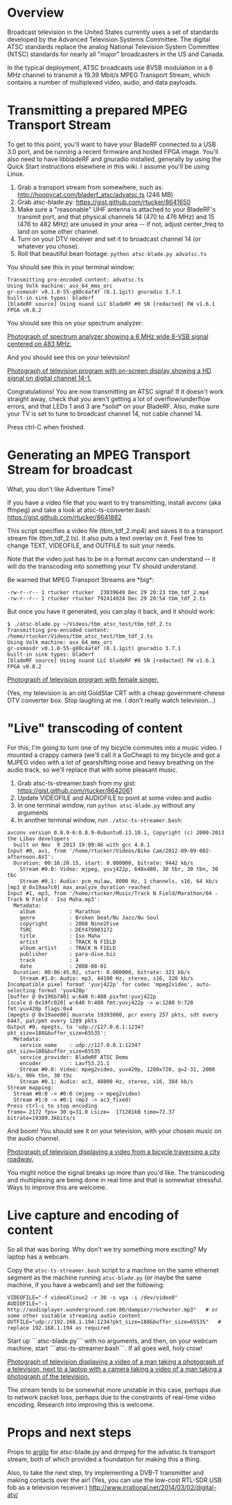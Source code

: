 = Overview = 

Broadcast television in the United States currently uses a set of standards developed by the Advanced Television Systems Committee.  The digital ATSC standards replace the analog National Television System Committee (NTSC) standards for nearly all "major" broadcasters in the US and Canada.

In the typical deployment, ATSC broadcasts use 8VSB modulation in a 6 MHz channel to transmit a 19.39 Mbit/s MPEG Transport Stream, which contains a number of multiplexed video, audio, and data payloads.


= Transmitting a prepared MPEG Transport Stream =

To get to this point, you'll want to have your BladeRF connected to a USB 3.0 port, and be running a recent firmware and hosted FPGA image.  You'll also need to have libbladeRF and gnuradio installed, generally by using the Quick Start instructions elsewhere in this wiki.  I assume you'll be using Linux.

# Grab a transport stream from somewhere, such as: http://hoopycat.com/bladerf_atsc/advatsc.ts (246 MB)
# Grab atsc-blade.py: https://gist.github.com/rtucker/8641650
#  Make sure a "reasonable" UHF antenna is attached to your BladeRF's transmit port, and that physical channels 14 (470 to 476 MHz) and 15 (476 to 482 MHz) are unused in your area -- if not, adjust center_freq to land on some other channel.
# Turn on your DTV receiver and set it to broadcast channel 14 (or whatever you chose).
# Roll that beautiful bean footage: <code>python atsc-blade.py advatsc.ts</code>

You should see this in your terminal window:
<pre>
Transmitting pre-encoded content: advatsc.ts
Using Volk machine: avx_64_mmx_orc
gr-osmosdr v0.1.0-55-g80c4af4f (0.1.1git) gnuradio 3.7.1
built-in sink types: bladerf 
[bladeRF source] Using nuand LLC bladeRF #0 SN [redacted] FW v1.6.1 FPGA v0.0.2
</pre>

You should see this on your spectrum analyzer:

[[http://hoopycat.com/bladerf_atsc/atsc-1.jpg|Photograph of spectrum analyzer showing a 6 MHz wide 8-VSB signal centered on 483 MHz.]]

And you should see this on your television!

[[http://hoopycat.com/bladerf_atsc/atsc-2.jpg|Photograph of television program with on-screen display showing a HD signal on digital channel 14-1.]]

Congratulations!  You are now transmitting an ATSC signal!  If it doesn't work straight away, check that you aren't getting a lot of overflow/underflow errors, and that LEDs 1 and 3 are *solid* on your BladeRF.  Also, make sure your TV is set to tune to broadcast channel 14, not cable channel 14.

Press ctrl-C when finished.

= Generating an MPEG Transport Stream for broadcast =

What, you don't like Adventure Time?

If you have a video file that you want to try transmitting, install avconv (aka ffmpeg) and take a look at atsc-ts-converter.bash: https://gist.github.com/rtucker/8641882

This script specifies a video file (tbm_tdf_2.mp4) and saves it to a transport stream file (tbm_tdf_2.ts).  It also puts a text overlay on it.  Feel free to change TEXT, VIDEOFILE, and OUTFILE to suit your needs.

Note that the video just has to be in a format avconv can understand -- it will do the transcoding into something your TV should understand.

Be warned that MPEG Transport Streams are *big*:

<pre>
-rw-r--r-- 1 rtucker rtucker  23839649 Dec 29 20:23 tbm_tdf_2.mp4
-rw-r--r-- 1 rtucker rtucker 792414924 Dec 29 20:54 tbm_tdf_2.ts
</pre>

But once you have it generated, you can play it back, and it should work:

<pre>
$ ./atsc-blade.py ~/Videos/tbm_atsc_test/tbm_tdf_2.ts 
Transmitting pre-encoded content: /home/rtucker/Videos/tbm_atsc_test/tbm_tdf_2.ts
Using Volk machine: avx_64_mmx_orc
gr-osmosdr v0.1.0-55-g80c4af4f (0.1.1git) gnuradio 3.7.1
built-in sink types: bladerf 
[bladeRF source] Using nuand LLC bladeRF #0 SN [redacted] FW v1.6.1 FPGA v0.0.2
</pre>

[[http://hoopycat.com/bladerf_atsc/atsc-3.jpg|Photograph of television program with female singer.]]

(Yes, my television is an old GoldStar CRT with a cheap government-cheese DTV converter box.  Stop laughing at me.  I don't really watch television...)

= "Live" transcoding of content =

For this, I'm going to turn one of my bicycle commutes into a music video.  I mounted a crappy camera (we'll call it a GoCheap) to my bicycle and got a MJPEG video with a lot of gearshifting noise and heavy breathing on the audio track, so we'll replace that with some pleasant music.

# Grab atsc-ts-streamer.bash from my gist: https://gist.github.com/rtucker/8642061
# Update VIDEOFILE and AUDIOFILE to point at some video and audio
# In one terminal window, run <code>python atsc-blade.py</code> without any arguments
# In another terminal window, run <code>./atsc-ts-streamer.bash</code>:

<pre>
avconv version 0.8.9-6:0.8.9-0ubuntu0.13.10.1, Copyright (c) 2000-2013 the Libav developers
  built on Nov  9 2013 19:09:46 with gcc 4.8.1
Input #0, avi, from '/home/rtucker/Videos/Bike Cam/2012-09-09-002-afternoon.AVI':
  Duration: 00:16:20.15, start: 0.000000, bitrate: 9442 kb/s
    Stream #0.0: Video: mjpeg, yuvj422p, 640x480, 30 tbr, 30 tbn, 30 tbc
    Stream #0.1: Audio: pcm_mulaw, 8000 Hz, 1 channels, s16, 64 kb/s
[mp3 @ 0x19aa7c0] max_analyze_duration reached
Input #1, mp3, from '/home/rtucker/Music/Track N Field/Marathon/04 - Track N Field - Iso Maha.mp3':
  Metadata:
    album           : Marathon
    genre           : Broken beat/Nu Jazz/Nu Soul
    copyright       : 2008 Nine2Five
    TSRC            : DEY470803172
    title           : Iso Maha
    artist          : TRACK N FIELD
    album_artist    : TRACK N FIELD
    publisher       : para-dise.biz
    track           : 4
    date            : 2008-08-01
  Duration: 00:06:45.02, start: 0.000000, bitrate: 321 kb/s
    Stream #1.0: Audio: mp3, 44100 Hz, stereo, s16, 320 kb/s
Incompatible pixel format 'yuvj422p' for codec 'mpeg2video', auto-selecting format 'yuv420p'
[buffer @ 0x196b740] w:640 h:480 pixfmt:yuvj422p
[scale @ 0x19fc020] w:640 h:480 fmt:yuvj422p -> w:1280 h:720 fmt:yuv420p flags:0x4
[mpegts @ 0x19aee00] muxrate 19393000, pcr every 257 pkts, sdt every 6447, pat/pmt every 1289 pkts
Output #0, mpegts, to 'udp://127.0.0.1:1234?pkt_size=188&buffer_size=65535':
  Metadata:
    service_name    : udp://127.0.0.1:1234?pkt_size=188&buffer_size=65535
    service_provider: BladeRF ATSC Demo
    encoder         : Lavf53.21.1
    Stream #0.0: Video: mpeg2video, yuv420p, 1280x720, q=2-31, 2000 kb/s, 90k tbn, 30 tbc
    Stream #0.1: Audio: ac3, 48000 Hz, stereo, s16, 384 kb/s
Stream mapping:
  Stream #0:0 -> #0:0 (mjpeg -> mpeg2video)
  Stream #1:0 -> #0:1 (mp3 -> ac3_fixed)
Press ctrl-c to stop encoding
frame= 2172 fps= 30 q=31.0 Lsize=  171281kB time=72.37 bitrate=19389.3kbits/s 
</pre>

And boom!  You should see it on your television, with your chosen music on the audio channel.

[[http://hoopycat.com/bladerf_atsc/atsc-4.jpg|Photograph of television displaying a video from a bicycle traversing a city roadway.]]

You might notice the signal breaks up more than you'd like.  The transcoding and multiplexing are being done in real time and that is somewhat stressful.  Ways to improve this are welcome.

= Live capture and encoding of content =

So all that was boring.  Why don't we try something more exciting?  My laptop has a webcam.

Copy the <code>atsc-ts-streamer.bash</code> script to a machine on the same ethernet segment as the machine running <code>atsc-blade.py</code> (or maybe the same machine, if you have a webcam!) and set the following:

<pre>
VIDEOFILE="-f video4linux2 -r 30 -s vga -i /dev/video0"
AUDIOFILE="-i http://audioplayer.wunderground.com:80/dampier/rochester.mp3"   # or some other suitable streaming audio content
OUTFILE="udp://192.168.1.194:1234?pkt_size=188&buffer_size=65535"   # replace 192.168.1.194 as required
</pre>

Start up ```atsc-blade.py``` with no arguments, and then, on your webcam machine, start ```atsc-ts-streamer.bash```.  If all goes well, holy crow!

[[http://hoopycat.com/bladerf_atsc/atsc-5.jpg|Photograph of television displaying a video of a man taking a photograph of a television, next to a laptop with a camera taking a video of a man taking a photograph of the television.]]

The stream tends to be somewhat more unstable in this case, perhaps due to network packet loss, perhaps due to the constraints of real-time video encoding.  Research into improving this is welcome.

= Props and next steps =

Props to [https://github.com/argilo argilo] for atsc-blade.py and drmpeg for the advatsc.ts transport stream, both of which provided a foundation for making this a thing.

Also, to take the next step, try implementing a DVB-T transmitter and making contacts over the air!  (Yes, you can use the low-cost RTL-SDR USB fob as a television receiver.)  http://www.irrational.net/2014/03/02/digital-atv/
